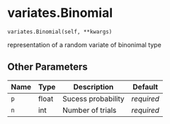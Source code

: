 # variates.Binomial { #sim_2024.variates.Binomial }

`variates.Binomial(self, **kwargs)`

representation of a random variate of binonimal type

## Other Parameters

| Name   | Type   | Description        | Default    |
|--------|--------|--------------------|------------|
| `p`    | float  | Sucess probability | _required_ |
| `n`    | int    | Number of trials   | _required_ |